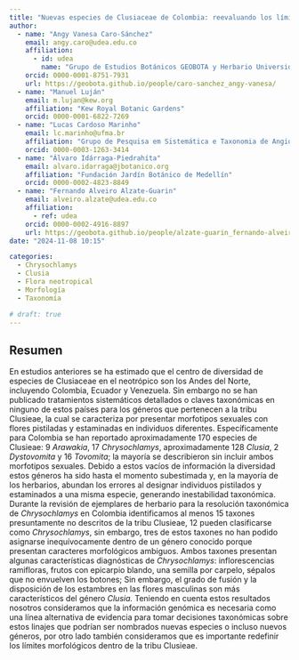 ```yaml
---
title: "Nuevas especies de Clusiaceae de Colombia: reevaluando los límites morfológicos dentro de la tribu Clusieae"
author:
  - name: "Angy Vanesa Caro-Sánchez"
    email: angy.caro@udea.edu.co
    affiliation:
      - id: udea
        name: "Grupo de Estudios Botánicos GEOBOTA y Herbario Universidad de Antioquia HUA, Instituto de Biología, Facultad de Ciencias Exactas y Naturales, Universidad de Antioquia UdeA"
    orcid: 0000-0001-8751-7931
    url: https://geobota.github.io/people/caro-sanchez_angy-vanesa/
  - name: "Manuel Luján"
    email: m.lujan@kew.org
    affiliation: "Kew Royal Botanic Gardens"
    orcid: 0000-0001-6822-7269
  - name: "Lucas Cardoso Marinho"
    email: lc.marinho@ufma.br
    affiliation: "Grupo de Pesquisa em Sistemática e Taxonomia de Angiospermas, Departamento de Biología, Universidade Federal do Maranhão"
    orcid: 0000-0003-1263-3414
  - name: "Álvaro Idárraga-Piedrahíta"
    email: alvaro.idarraga@jbotanico.org
    affiliation: "Fundación Jardín Botánico de Medellín"
    orcid: 0000-0002-4823-8849
  - name: "Fernando Alveiro Alzate-Guarin"
    email: alveiro.alzate@udea.edu.co
    affiliation:
      - ref: udea
    orcid: 0000-0002-4916-8897
    url: https://geobota.github.io/people/alzate-guarin_fernando-alveiro/
date: "2024-11-08 10:15"

categories:
  - Chrysochlamys
  - Clusia
  - Flora neotropical
  - Morfología
  - Taxonomía

# draft: true
---
```


## Resumen

En estudios anteriores se ha estimado que el centro de diversidad de especies de Clusiaceae en el neotrópico son los Andes del Norte, incluyendo Colombia, Ecuador y Venezuela. Sin embargo no se han publicado tratamientos sistemáticos detallados o claves taxonómicas en ninguno de estos  países para los géneros que pertenecen a la tribu Clusieae, la cual se caracteriza por presentar morfotipos sexuales con flores pistiladas y estaminadas en individuos diferentes. Específicamente para Colombia se han reportado aproximadamente 170 especies de Clusieae: 9 *Arawakia*, 17 *Chrysochlamys*, aproximadamente 128 *Clusia*, 2 *Dystovomita* y 16 *Tovomita*; la mayoría se describieron sin incluir ambos morfotipos sexuales. Debido a estos vacíos de información la diversidad estos géneros ha sido hasta el momento subestimada y, en la mayoría de los herbarios, abundan los errores al designar individuos pistilados y estaminados a una misma especie, generando inestabilidad taxonómica. Durante la revisión de ejemplares de herbario para la resolución taxonómica de *Chrysochlamys* en Colombia identificamos al menos 15 taxones presuntamente no descritos de la tribu Clusieae, 12 pueden clasificarse como *Chrysochlamys*, sin embargo, tres de estos taxones no han podido asignarse inequívocamente dentro de un género conocido porque presentan caracteres morfológicos ambiguos. Ambos taxones presentan algunas características diagnósticas de *Chrysochlamys*: inflorescencias ramifloras, frutos con epicarpio blando, una semilla por carpelo, sépalos que no envuelven los botones; Sin embargo, el grado de fusión y la disposición de los estambres en las flores masculinas son más característicos del género *Clusia.* Teniendo en cuenta estos resultados nosotros consideramos que la información genómica es necesaria como una línea alternativa de evidencia para tomar decisiones taxonómicas sobre estos linajes que podrían ser nombrados nuevas especies o incluso nuevos géneros, por otro lado también consideramos que es importante redefinir los límites morfológicos dentro de la tribu Clusieae.

<!-- ## Presentación -->

<!-- PDF -->
<!-- ```{=html} -->
<!-- <object data="presentacion_xii-ccb.pdf" type="application/pdf" width="800" height="540"> -->
<!--     <p>Parece que no tienes un plugin PDF para este navegador. -->
<!--     No pasa nada… puede hacer <a href="presentacion_xii-ccb.pdf">clic aquí  -->
<!--     para descargar el archivo PDF.</a></p> -->
<!-- </object> -->
<!-- ``` -->

<!-- ## Citación -->
